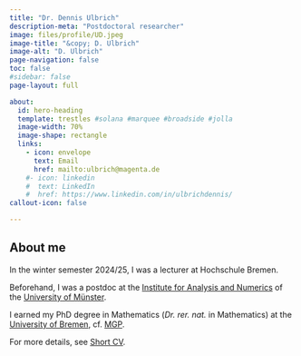 ```yaml
---
title: "Dr. Dennis Ulbrich"
description-meta: "Postdoctoral researcher"
image: files/profile/UD.jpeg
image-title: "&copy; D. Ulbrich"
image-alt: "D. Ulbrich"
page-navigation: false
toc: false  
#sidebar: false
page-layout: full

about:
  id: hero-heading
  template: trestles #solana #marquee #broadside #jolla    
  image-width: 70%
  image-shape: rectangle
  links:
    - icon: envelope
      text: Email
      href: mailto:ulbrich@magenta.de
    #- icon: linkedin
    #  text: LinkedIn
    #  href: https://www.linkedin.com/in/ulbrichdennis/
callout-icon: false

---
```


:::{#hero-heading}

## About me

In the winter semester 2024/25, I was a lecturer at Hochschule Bremen.

Beforehand, I was a postdoc at the [Institute for Analysis and Numerics](https://www.uni-muenster.de/AMM/en/institute.shtml) of the [University of Münster](https://www.uni-muenster.de/en/).  
  
I earned my PhD degree in Mathematics (*Dr. rer. nat.* in Mathematics) at the [University of Bremen](https://www.uni-bremen.de/en/), cf. [MGP](https://www.mathgenealogy.org/id.php?id=277103). 

For more details, see [Short CV](https://www.dulbrich.de/shortcv.html).


:::



